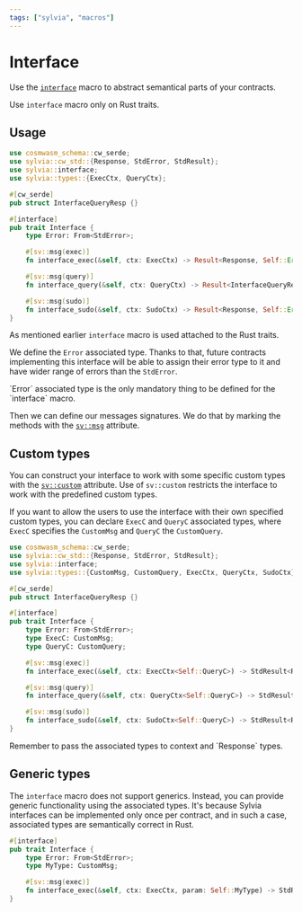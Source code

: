 ```yaml
---
tags: ["sylvia", "macros"]
---
```



# Interface

Use the [`interface`](https://docs.rs/sylvia/latest/sylvia/attr.interface.html)
macro to abstract semantical parts of your contracts.

<Callout>Use `interface` macro only on Rust traits.</Callout>

## Usage

```rust
use cosmwasm_schema::cw_serde;
use sylvia::cw_std::{Response, StdError, StdResult};
use sylvia::interface;
use sylvia::types::{ExecCtx, QueryCtx};

#[cw_serde]
pub struct InterfaceQueryResp {}

#[interface]
pub trait Interface {
    type Error: From<StdError>;

    #[sv::msg(exec)]
    fn interface_exec(&self, ctx: ExecCtx) -> Result<Response, Self::Error>;

    #[sv::msg(query)]
    fn interface_query(&self, ctx: QueryCtx) -> Result<InterfaceQueryResp, Self::Error>;

    #[sv::msg(sudo)]
    fn interface_sudo(&self, ctx: SudoCtx) -> Result<Response, Self::Error>;
}
```

As mentioned earlier `interface` macro is used attached to the Rust traits.

We define the `Error` associated type. Thanks to that, future contracts
implementing this interface will be able to assign their error type to it and
have wider range of errors than the `StdError`.

<Callout>
  `Error` associated type is the only mandatory thing to be defined for the
  `interface` macro.
</Callout>

Then we can define our messages signatures. We do that by marking the methods
with the [`sv::msg`](../attributes/msg) attribute.

## Custom types

You can construct your interface to work with some specific custom types with
the [`sv::custom`](../attributes/custom) attribute. Use of `sv::custom`
restricts the interface to work with the predefined custom types.

If you want to allow the users to use the interface with their own specified
custom types, you can declare `ExecC` and `QueryC` associated types, where
`ExecC` specifies the `CustomMsg` and `QueryC` the `CustomQuery`.

```rust
use cosmwasm_schema::cw_serde;
use sylvia::cw_std::{Response, StdError, StdResult};
use sylvia::interface;
use sylvia::types::{CustomMsg, CustomQuery, ExecCtx, QueryCtx, SudoCtx};

#[cw_serde]
pub struct InterfaceQueryResp {}

#[interface]
pub trait Interface {
    type Error: From<StdError>;
    type ExecC: CustomMsg;
    type QueryC: CustomQuery;

    #[sv::msg(exec)]
    fn interface_exec(&self, ctx: ExecCtx<Self::QueryC>) -> StdResult<Response<Self::ExecC>>;

    #[sv::msg(query)]
    fn interface_query(&self, ctx: QueryCtx<Self::QueryC>) -> StdResult<InterfaceQueryResp>;

    #[sv::msg(sudo)]
    fn interface_sudo(&self, ctx: SudoCtx<Self::QueryC>) -> StdResult<Response<Self::ExecC>>;
}
```

<Callout>
  Remember to pass the associated types to context and `Response` types.
</Callout>

## Generic types

The `interface` macro does not support generics. Instead, you can provide
generic functionality using the associated types. It's because Sylvia interfaces
can be implemented only once per contract, and in such a case, associated types
are semantically correct in Rust.

```rust
#[interface]
pub trait Interface {
    type Error: From<StdError>;
    type MyType: CustomMsg;

    #[sv::msg(exec)]
    fn interface_exec(&self, ctx: ExecCtx, param: Self::MyType) -> StdResult<Response>;
}
```
